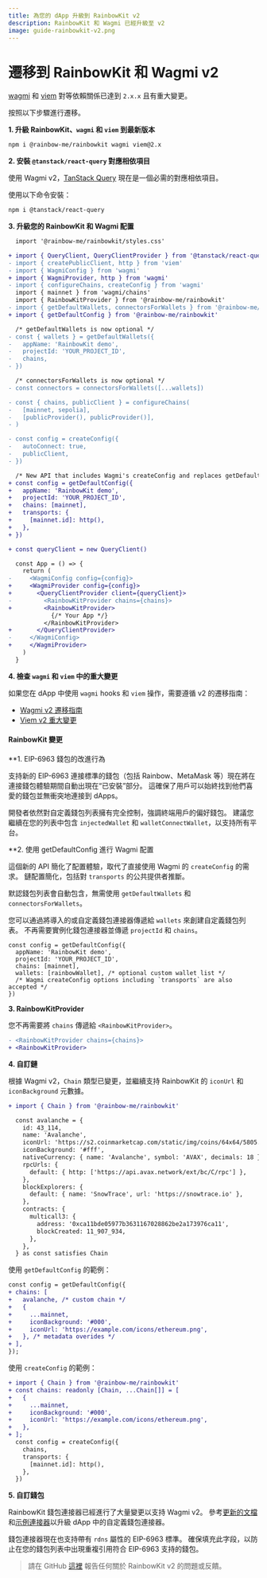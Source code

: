 ```yaml
---
title: 為您的 dApp 升級到 RainbowKit v2
description: RainbowKit 和 Wagmi 已經升級至 v2
image: guide-rainbowkit-v2.png
---
```


# 遷移到 RainbowKit 和 Wagmi v2

[wagmi](https://wagmi.sh) 和 [viem](https://viem.sh) 對等依賴關係已達到 `2.x.x` 且有重大變更。

按照以下步驟進行遷移。

**1. 升級 RainbowKit、`wagmi` 和 `viem` 到最新版本**

```bash
npm i @rainbow-me/rainbowkit wagmi viem@2.x
```

**2. 安裝 `@tanstack/react-query` 對應相依項目**

使用 Wagmi v2，[TanStack Query](https://tanstack.com/query/v5/docs/react/overview) 現在是一個必需的對應相依項目。

使用以下命令安裝：

```bash
npm i @tanstack/react-query
```

**3. 升級您的 RainbowKit 和 Wagmi 配置**

```diff
  import '@rainbow-me/rainbowkit/styles.css'

+ import { QueryClient, QueryClientProvider } from '@tanstack/react-query'
- import { createPublicClient, http } from 'viem'
- import { WagmiConfig } from 'wagmi'
+ import { WagmiProvider, http } from 'wagmi'
- import { configureChains, createConfig } from 'wagmi'
  import { mainnet } from 'wagmi/chains'
  import { RainbowKitProvider } from '@rainbow-me/rainbowkit'
- import { getDefaultWallets, connectorsForWallets } from '@rainbow-me/rainbowkit'
+ import { getDefaultConfig } from '@rainbow-me/rainbowkit'

  /* getDefaultWallets is now optional */
- const { wallets } = getDefaultWallets({
-   appName: 'RainbowKit demo',
-   projectId: 'YOUR_PROJECT_ID',
-   chains,
- })

  /* connectorsForWallets is now optional */
- const connectors = connectorsForWallets([...wallets])

- const { chains, publicClient } = configureChains( 
-   [mainnet, sepolia], 
-   [publicProvider(), publicProvider()],
- )

- const config = createConfig({
-   autoConnect: true,
-   publicClient,
- })

  /* New API that includes Wagmi's createConfig and replaces getDefaultWallets and connectorsForWallets */
+ const config = getDefaultConfig({
+   appName: 'RainbowKit demo',
+   projectId: 'YOUR_PROJECT_ID',
+   chains: [mainnet],
+   transports: {
+     [mainnet.id]: http(),
+   },
+ })

+ const queryClient = new QueryClient()

  const App = () => {
    return (
-     <WagmiConfig config={config}>
+     <WagmiProvider config={config}>
+       <QueryClientProvider client={queryClient}>
-         <RainbowKitProvider chains={chains}>
+         <RainbowKitProvider>
            {/* Your App */}
          </RainbowKitProvider>
+       </QueryClientProvider>
-     </WagmiConfig>
+     </WagmiProvider>
    )
  }
```

**4. 檢查 `wagmi` 和 `viem` 中的重大變更**

如果您在 dApp 中使用 `wagmi` hooks 和 `viem` 操作，需要遵循 v2 的遷移指南：

- [Wagmi v2 遷移指南](https://wagmi.sh/react/guides/migrate-from-v1-to-v2)
- [Viem v2 重大變更](https://viem.sh/docs/migration-guide.html#_2-x-x-breaking-changes)

#### RainbowKit 變更

\*\*1. EIP-6963 錢包的改進行為

支持新的 EIP-6963 連接標準的錢包（包括 Rainbow、MetaMask 等）現在將在連接錢包體驗期間自動出現在“已安裝”部分。 這確保了用戶可以始終找到他們喜愛的錢包並無衝突地連接到 dApps。

開發者依然對自定義錢包列表擁有完全控制，強調終端用戶的偏好錢包。 建議您繼續在您的列表中包含 `injectedWallet` 和 `walletConnectWallet`，以支持所有平台。

\*\*2. 使用 getDefaultConfig 進行 Wagmi 配置

這個新的 API 簡化了配置體驗，取代了直接使用 Wagmi 的 `createConfig` 的需求。 鏈配置簡化，包括對 `transports` 的公共提供者推斷。

默認錢包列表會自動包含，無需使用 `getDefaultWallets` 和 `connectorsForWallets`。

您可以通過將導入的或自定義錢包連接器傳遞給 `wallets` 來創建自定義錢包列表。 不再需要實例化錢包連接器並傳遞 `projectId` 和 `chains`。

```
const config = getDefaultConfig({
  appName: 'RainbowKit demo',
  projectId: 'YOUR_PROJECT_ID',
  chains: [mainnet],
  wallets: [rainbowWallet], /* optional custom wallet list */
  /* Wagmi createConfig options including `transports` are also accepted */
})
```

**3. RainbowKitProvider**

您不再需要將 `chains` 傳遞給 `<RainbowKitProvider>`。

```diff
- <RainbowKitProvider chains={chains}>
+ <RainbowKitProvider>
```

**4. 自訂鏈**

根據 Wagmi v2，`Chain` 類型已變更，並繼續支持 RainbowKit 的 `iconUrl` 和 `iconBackground` 元數據。

```diff
+ import { Chain } from '@rainbow-me/rainbowkit'

  const avalanche = {
    id: 43_114,
    name: 'Avalanche',
    iconUrl: 'https://s2.coinmarketcap.com/static/img/coins/64x64/5805.png',
    iconBackground: '#fff',
    nativeCurrency: { name: 'Avalanche', symbol: 'AVAX', decimals: 18 },
    rpcUrls: {
      default: { http: ['https://api.avax.network/ext/bc/C/rpc'] },
    },
    blockExplorers: {
      default: { name: 'SnowTrace', url: 'https://snowtrace.io' },
    },
    contracts: {
      multicall3: {
        address: '0xca11bde05977b3631167028862be2a173976ca11',
        blockCreated: 11_907_934,
      },
    },
  } as const satisfies Chain
```

使用 `getDefaultConfig` 的範例：

```diff
const config = getDefaultConfig({
+ chains: [
+   avalanche, /* custom chain */
+   {
+     ...mainnet,
+     iconBackground: '#000',
+     iconUrl: 'https://example.com/icons/ethereum.png',
+   }, /* metadata overides */
+ ],
});
```

使用 `createConfig` 的範例：

```diff
+ import { Chain } from '@rainbow-me/rainbowkit'
+ const chains: readonly [Chain, ...Chain[]] = [
+   {
+     ...mainnet,
+     iconBackground: '#000',
+     iconUrl: 'https://example.com/icons/ethereum.png',
+   },
+ ];
  const config = createConfig({
    chains,
    transports: {
      [mainnet.id]: http(),
    },
  })
```

**5. 自訂錢包**

RainbowKit 錢包連接器已經進行了大量變更以支持 Wagmi v2。 參考[更新的文檔](https://www.rainbowkit.com/docs/custom-wallets)和[示例連接器](packages/rainbowkit/src/wallet/walletConnectors/rainbowWallet/rainbowWallet.ts)以升級 dApp 中的自定義錢包連接器。

錢包連接器現在也支持帶有 `rdns` 屬性的 EIP-6963 標準。 確保填充此字段，以防止在您的錢包列表中出現重複引用符合 EIP-6963 支持的錢包。

> 請在 GitHub [這裡](https://github.com/rainbow-me/rainbowkit/issues/new/choose) 報告任何關於 RainbowKit v2 的問題或反饋。
